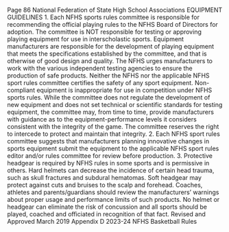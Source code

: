 Page 86 National Federation of State High School Associations EQUIPMENT GUIDELINES 1. Each NFHS sports rules committee is responsible for recommending the official playing rules to the NFHS Board of Directors for adoption. The committee is NOT responsible for testing or approving playing equipment for use in interscholastic sports. Equipment manufacturers are responsible for the development of playing equipment that meets the specifications established by the committee, and that is otherwise of good design and quality. The NFHS urges manufacturers to work with the various independent testing agencies to ensure the production of safe products. Neither the NFHS nor the applicable NFHS sport rules committee certifies the safety of any sport equipment. Non-compliant equipment is inappropriate for use in competition under NFHS sports rules. While the committee does not regulate the development of new equipment and does not set technical or scientific standards for testing equipment, the committee may, from time to time, provide manufacturers with guidance as to the equipment-performance levels it considers consistent with the integrity of the game. The committee reserves the right to intercede to protect and maintain that integrity. 2. Each NFHS sport rules committee suggests that manufacturers planning innovative changes in sports equipment submit the equipment to the applicable NFHS sport rules editor and/or rules committee for review before production. 3. Protective headgear is required by NFHS rules in some sports and is permissive in others. Hard helmets can decrease the incidence of certain head trauma, such as skull fractures and subdural hematomas. Soft headgear may protect against cuts and bruises to the scalp and forehead. Coaches, athletes and parents/guardians should review the manufacturers’ warnings about proper usage and performance limits of such products. No helmet or headgear can eliminate the risk of concussion and all sports should be played, coached and officiated in recognition of that fact. Revised and Approved March 2019 Appendix D 2023-24 NFHS Basketball Rules